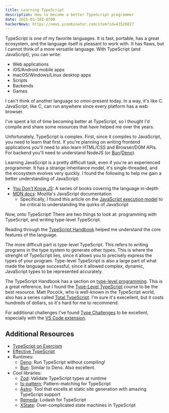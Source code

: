 ```yaml
---
title: Learning TypeScript
description: How to become a better TypeScript programmer
date: 2025-03-30Z-0700
hackerNews: https://news.ycombinator.com/item?id=43526027
---
```


TypeScript is one of my favorite languages. It is fast, portable, has a great ecosystem, and the language itself is pleasant to work with. It has flaws, but I cannot think of a more versatile language. With TypeScript (and JavaScript), you can write:

- Web applications
- iOS/Android mobile apps
- macOS/Windows/Linux desktop apps
- Scripts
- Backends
- Games

I can't think of another language so omni-present today. In a way, it's like C. JavaScript, like C, can run anywhere since every platform has a web browser.

I've spent a lot of time becoming better at TypeScript, so I thought I'd compile and share some resources that have helped me over the years.

Unfortunately, TypeScript is complex. First, since it compiles to JavaScript, you need to learn that first. If you're planning on writing frontend applications you'll need to also learn HTML/CSS and Browser/DOM APIs. For backend you'll need to understand NodeJS (or [Bun](https://bun.sh/)/[Deno](https://deno.com/)).

Learning JavaScript is a pretty difficult task, even if you're an experienced programmer. It has a strange inheritance model, it's single-threaded, and the ecosystem evolves very quickly. I found the following to help me gain a better understanding of JavaScript:

- [You Don't Know JS](https://github.com/getify/You-Dont-Know-JS): A series of books covering the language in-depth
- [MDN docs](https://developer.mozilla.org/en-US/docs/Web/JavaScript): Mozilla's JavaScript documentation
  - Specifically, I found this article on the [JavaScript execution model](https://developer.mozilla.org/en-US/docs/Web/JavaScript/Reference/Execution_model) to be critical to understanding the quirks of JavaScript

Now, onto TypeScript! There are two things to look at: programming with TypeScript, and writing type-level TypeScript.

Reading through the [TypeScript Handbook](https://www.typescriptlang.org/docs/handbook/intro.html) helped me understand the core features of the language.

The more difficult part is type-level TypeScript. This refers to writing programs in the type system to generate other types. This is where the strenght of TypeScript lies, since it allows you to precisely express the types of your program. Type-level TypeScript is also a large part of what made the language successful, since it allowed complex, dynamic, JavaScript types to be represented accurately.

The TypeScript Handbook has a section on [type-level programming](https://www.typescriptlang.org/docs/handbook/2/types-from-types.html). This is a great reference, but I found the [Type-Level TypeScript](https://type-level-typescript.com/) course to be the best resource. Matt Pocock, who is well-known in the TypeScript world, also has a series called [Total TypeScript](https://www.totaltypescript.com/). I'm sure it's execellent, but it costs hundreds of dollars, so it's hard for me to recommend.

For additional challenges I've found [Type Challenges](https://github.com/type-challenges/type-challenges) to be excellent, especially with the [VS Code extension](https://marketplace.visualstudio.com/items?itemName=YRM.type-challenges).

## Additional Resources

- [TypeScript on Exercism](https://exercism.org/tracks/typescript)
- [Effective TypeScript](https://effectivetypescript.com/)
- Runtimes:
  - [Deno](https://deno.com/): Run TypeScript without compiling!
  - [Bun](https://bun.sh/): Similar to Deno. Also excellent.
- Cool libraries:
  - [Zod](https://zod.dev/): Validate TypeScript types at runtime
  - [ts-pattern](https://github.com/gvergnaud/ts-pattern): Pattern-matching for TypeScript
  - [Astro](https://astro.build/): Tool that excells at static site generation with amazing TypeScript support
  - [Remeda](https://remedajs.com/): Lodash for TypeScript
  - [XState](https://stately.ai/docs/xstate): Over-complicated state machines in TypeScript

